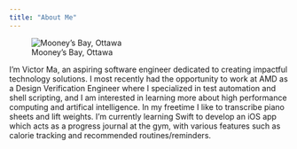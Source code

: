 ```yaml
---
title: "About Me"
---
```


![Mooney's Bay, Ottawa](files/portrait_photo.PNG){.circle-image}

I'm Victor Ma, an aspiring software engineer dedicated to creating impactful technology solutions. I most recently had the opportunity to work at AMD as a Design Verification Engineer where I specialized in test automation and shell scripting, and I am interested in learning more about high performance computing and artifical intelligence. In my freetime I like to transcribe piano sheets and lift weights. I'm currently learning Swift to develop an iOS app which acts as a progress journal at the gym, with various features such as calorie tracking and recommended routines/reminders.
